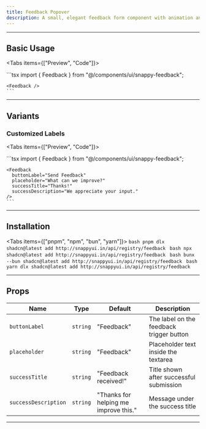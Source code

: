```yaml
---
title: Feedback Popover
description: A small, elegant feedback form component with animation and state management.
---
```



---

## Basic Usage

<Tabs items={["Preview", "Code"]}>
  <Tab value="Preview">
    <div className="bg-white rounded-xl border w-full max-w-md py-10">
      <Feedback />
    </div>
  </Tab>

  <Tab value="Code">
    ```tsx
    import { Feedback } from "@/components/ui/snappy-feedback";

    <Feedback />
    ```
  </Tab>
</Tabs>

---

## Variants

### Customized Labels

<Tabs items={["Preview", "Code"]}>
  <Tab value="Preview">
    <div className="bg-white rounded-xl border w-full max-w-md py-10">
      <Feedback 
        buttonLabel="Send Feedback"
        placeholder="What can we improve?"
        successTitle="Thanks!"
        successDescription="We appreciate your input."
      />
    </div>
  </Tab>

  <Tab value="Code">
    ```tsx
    import { Feedback } from "@/components/ui/snappy-feedback";

    <Feedback 
      buttonLabel="Send Feedback"
      placeholder="What can we improve?"
      successTitle="Thanks!"
      successDescription="We appreciate your input."
    />
    ```
  </Tab>
</Tabs>

---

## Installation

<Tabs items={["pnpm", "npm", "bun", "yarn"]}>
  <Tab value="pnpm">
    ```bash
    pnpm dlx shadcn@latest add http://snappyui.in/api/registry/feedback
    ```
  </Tab>
  <Tab value="npm">
    ```bash
    npx shadcn@latest add http://snappyui.in/api/registry/feedback
    ```
  </Tab>
  <Tab value="bun">
    ```bash
    bunx --bun shadcn@latest add http://snappyui.in/api/registry/feedback
    ```
  </Tab>
  <Tab value="yarn">
    ```bash
    yarn dlx shadcn@latest add http://snappyui.in/api/registry/feedback
    ```
  </Tab>
</Tabs>

---

## Props

| **Name**             | **Type**     | **Default**       | **Description**                                              |
|----------------------|--------------|-------------------|--------------------------------------------------------------|
| `buttonLabel`        | `string`     | "Feedback"        | The label on the feedback trigger button                     |
| `placeholder`        | `string`     | "Feedback"        | Placeholder text inside the textarea                         |
| `successTitle`       | `string`     | "Feedback received!" | Title shown after successful submission                    |
| `successDescription` | `string`     | "Thanks for helping me improve this." | Message under the success title              |

---
